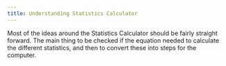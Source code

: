 ```yaml
---
title: Understanding Statistics Calculator
---
```


Most of the ideas around the Statistics Calculator should be fairly straight forward. The main thing to be checked if the equation needed to calculate the different statistics, and then to convert these into steps for the computer.